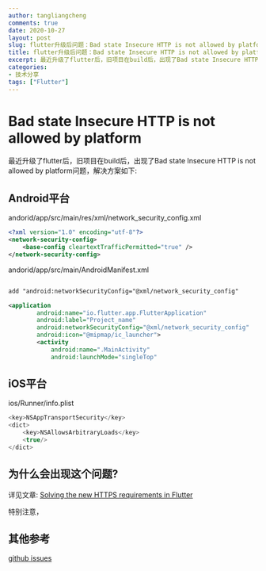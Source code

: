 ```yaml
---
author: tangliangcheng
comments: true
date: 2020-10-27
layout: post
slug: flutter升级后问题：Bad state Insecure HTTP is not allowed by platform
title: flutter升级后问题：Bad state Insecure HTTP is not allowed by platform
excerpt: 最近升级了flutter后，旧项目在build后，出现了Bad state Insecure HTTP is not allowed by platform问题，解决方案如下
categories:
- 技术分享
tags: ["Flutter"]
---
```


# Bad state Insecure HTTP is not allowed by platform

最近升级了flutter后，旧项目在build后，出现了Bad state Insecure HTTP is not allowed by platform问题，解决方案如下:

## Android平台

andorid/app/src/main/res/xml/network_security_config.xml
```xml
<?xml version="1.0" encoding="utf-8"?>
<network-security-config>
	<base-config cleartextTrafficPermitted="true" />
</network-security-config>
```

andorid/app/src/main/AndroidManifest.xml

```xml

add "android:networkSecurityConfig="@xml/network_security_config"

<application
        android:name="io.flutter.app.FlutterApplication"
        android:label="Project_name"
		android:networkSecurityConfig="@xml/network_security_config"
        android:icon="@mipmap/ic_launcher">
        <activity
            android:name=".MainActivity"
            android:launchMode="singleTop"
```

## iOS平台

ios/Runner/info.plist
```swift
<key>NSAppTransportSecurity</key>
<dict>
    <key>NSAllowsArbitraryLoads</key>
    <true/>
</dict>
```

## 为什么会出现这个问题?

详见文章:
[Solving the new HTTPS requirements in Flutter](https://medium.com/flutter-community/solving-the-new-https-requirements-in-flutter-7abe240fbf23)

特别注意，

## 其他参考

[github issues](https://github.com/flutter/flutter/issues/66275)